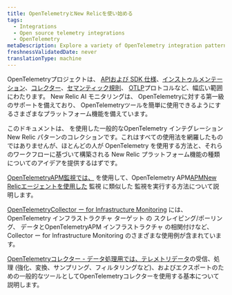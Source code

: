 ```yaml
---
title: OpenTelemetryとNew Relicを使い始める
tags:
  - Integrations
  - Open source telemetry integrations
  - OpenTelemetry
metaDescription: Explore a variety of OpenTelemetry integration patterns with New Relic.
freshnessValidatedDate: never
translationType: machine
---
```


OpenTelemetryプロジェクトは、 [APIおよび SDK 仕様](https://opentelemetry.io/docs/specs/otel/)、[インストゥルメンテーション](https://opentelemetry.io/docs/concepts/instrumentation/)、[コレクター](https://opentelemetry.io/docs/collector/)、[セマンティック規則](https://opentelemetry.io/docs/specs/semconv/)、 [OTLP](https://opentelemetry.io/docs/specs/otlp/)プロトコルなど、幅広い範囲にわたります。 New Relic AI モニタリングは、 OpenTelemetryに対する第一級のサポートを備えており、 OpenTelemetryツールを簡単に使用できるようにするさまざまなプラットフォーム機能を備えています。

このドキュメントは、 を使用した一般的なOpenTelemetry インテグレーションNew Relic パターンのコレクションです。これはすべての使用法を網羅したものではありませんが、ほとんどの人が OpenTelemetry を使用する方法と、それらのワークフローに基づいて構築される New Relic プラットフォーム機能の種類についてのアイデアを提供するはずです。

[OpenTelemetryAPM監視では、](/docs/opentelemetry/get-started/apm-monitoring/opentelemetry-apm-intro) を使用して、OpenTelemetry APM[APMNew Relicエージェントを使用した](/docs/apm/new-relic-apm/getting-started/introduction-apm/) 監視 に類似した 監視を実行する方法について説明します。

[OpenTelemetryCollector ー for Infrastructure Monitoring](/docs/opentelemetry/get-started/collector-infra-monitoring/opentelemetry-collector-infra-intro) には、OpenTelemetry インフラストラクチャ ターゲット の スクレイピング/ポーリング、 データとOpenTelemetryAPM インフラストラクチャ の相関付けなど、 Collector ー for Infrastructure Monitoring のさまざまな使用例が含まれています。

[OpenTelemetryコレクター - データ処理用では、テレメトリデータ](/docs/opentelemetry/get-started/collector-processing/opentelemetry-collector-processing-intro)の受信、処理 (強化、変換、サンプリング、フィルタリングなど)、およびエクスポートのための一般的なツールとしてOpenTelemetryコレクターを使用する基本について説明します。
